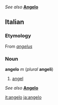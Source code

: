 ''See also'' '''[[Angelo]]'''

==Italian==
===Etymology===
From {{L.}} ''[[angelus]]''

===Noun===
'''angelo''' ''m'' (''plural'' '''angeli''')

#[[angel]]

''See also'' '''[[Angelo]]'''

[[it:angelo]]
[[ja:angelo]]